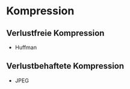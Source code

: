 # Kompression

## Verlustfreie Kompression

-   Huffman


## Verlustbehaftete Kompression

-   JPEG


